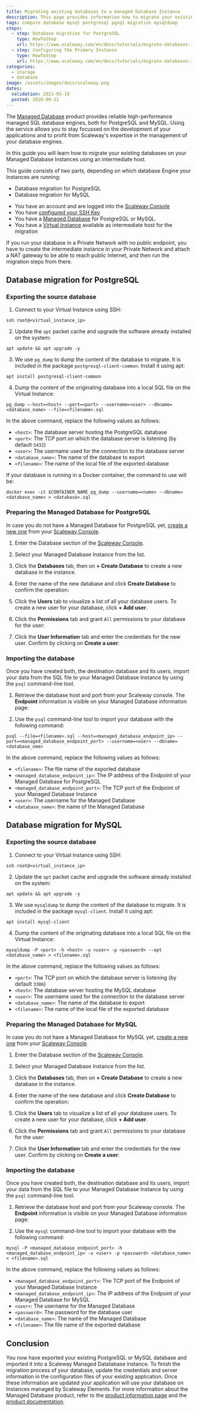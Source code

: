 ```yaml
---
title: Migrating existing databases to a managed Database Instance
description: This page provides information how to migrate your existing MySQL and PostgreSQL databases into Scaleway Database
tags: compute database mysql postgresql pgsql migration mysqldump
steps:
  - step: Database migration for PostgreSQL
    type: HowToStep
    url: https://www.scaleway.com/en/docs/tutorials/migrate-databases-instance//#Database-migration-for-PostgreSQL
  - step: Configuring the Primary Instance
    type: HowToStep
    url: https://www.scaleway.com/en/docs/tutorials/migrate-databases-instance//#Database-migration-for-MySQL
categories:
  - storage
  - database
image: /assets/images/docs/scaleway.png
dates:
  validation: 2021-05-10
  posted: 2020-09-21
---
```


The [Managed Database](https://www.scaleway.com/en/database/) product provides reliable high-performance managed SQL database engines, both for PostgreSQL and MySQL. Using the service allows you to stay focussed on the development of your applications and to profit from Scaleway's expertise in the management of your database engines.

In this guide you will learn how to migrate your existing databases on your Managed Database Instances using an intermediate host.

This guide consists of two parts, depending on which database Engine your Instances are running:

- Database migration for PostgreSQL
- Database migration for MySQL

<Message type="requirement">

- You have an account and are logged into the [Scaleway Console](https://console.scaleway.com)
- You have [configured your SSH Key](/console/my-project/how-to/create-ssh-key/)
- You have a [Managed Database](https://www.scaleway.com/en/database/) for PostgreSQL or MySQL.
- You have a [Virtual Instance](https://www.scaleway.com/en/virtual-instances/) available as intermediate host for the migration

</Message> 

<Message type="important">

  If you run your database in a Private Network with no public endpoint, you have to create the intermediate instance in your Private Network and attach a NAT gateway to be able to reach public Internet, and then run the migration steps from there.

</Message>

## Database migration for PostgreSQL

### Exporting the source database

1. Connect to your Virtual Instance using SSH:
  ```
  ssh root@<virtual_instance_ip>
  ```

2. Update the `apt` packet cache and upgrade the software already installed on the system:
  ```
  apt update && apt upgrade -y
  ```

3. We use `pg_dump` to dump the content of the database to migrate. It is included in the package `postgresql-client-common`. Install it using apt:
  ```
  apt install postgresql-client-common
  ```

4. Dump the content of the originating database into a local SQL file on the Virtual Instance:
  ```
  pg_dump –-host=<host> --port=<port> --username=<user> --dbname=<database_name> --file=<filename>.sql
  ```

  In the above command, replace the following values as follows:

  - `<host>`: The database server hosting the PostgreSQL database
  - `<port>`: The TCP port on which the database server is listening (by default `5432`)
  - `<user>`: The username used for the connection to the database server
  - `<database_name>`: The name of the database to export
  - `<filename>`: The name of the local file of the exported database

  <Message type="tip">

  If your database is running in a Docker container, the command to use will be:

  ```
  docker exec -it $CONTAINER_NAME pg_dump --username=<name> --dbname=<database_name> > <database>.sql
  ```

  </Message>

### Preparing the Managed Database for PostgreSQL

<Message type="note">

In case you do not have a Managed Database for PostgreSQL yet, [create a new one](/storage/database/how-to/create-a-database/) from your [Scaleway Console](https://console.scaleway.com/rdb/Instances).

</Message>

1. Enter the Database section of the [Scaleway Console](https://console.scaleway.com/rdb/Instances).

2. Select your Managed Database Instance from the list.

3. Click the **Databases** tab, then on **+ Create Database** to create a new database in the instance.

4. Enter the name of the new database and click **Create Database** to confirm the operation:
<Lightbox src="scaleway-create_database.png" alt="" />

5. Click the **Users** tab to visualize a list of all your database users. To create a new user for your database, click **+ Add user**.

6. Click the **Permissions** tab and grant `All` permissions to your database for the user:
<Lightbox src="scaleway-user_permissions.png" alt="" />

7. Click the **User Information** tab and enter the credentials for the new user. Confirm by clicking on **Create a user**:
<Lightbox src="scaleway-user_information.png" alt="" />

### Importing the database

Once you have created both, the destination database and its users, import your data from the SQL file to your Managed Database Instance by using the `psql` command-line tool.

1. Retrieve the database host and port from your Scaleway console. The **Endpoint** information is visible on your Managed Database information page:
<Lightbox src="scaleway-db_endpoint.png" alt="" />

2. Use the `psql` command-line tool to import your database with the following command:
  ```
  psql --file=<filename>.sql --host=<managed_database_endpoint_ip> --port=<managed_database_endpoint_port> --username=<user> --dbname=<database_nme>
  ```

  In the above command, replace the following values as follows:

  - `<filename>`: The file name of the exported database
  - `<managed_database_endpoint_ip>`: The IP address of the Endpoint of your Managed Database for PostgreSQL
  - `<managed_database_endpoint_port>`: The TCP port of the Endpoint of your Managed Database Instance
  - `<user>`: The username for the Managed Database
  - `<database_name>`: the name of the Managed Database

## Database migration for MySQL

### Exporting the source database

1. Connect to your Virtual Instance using SSH:
  ```
  ssh root@<virtual_instance_ip>
  ```

2. Update the `apt` packet cache and upgrade the software already installed on the system:
  ```
  apt update && apt upgrade -y
  ```

3. We use `mysqldump` to dump the content of the database to migrate. It is included in the package `mysql-client`. Install it using apt:
  ```
  apt install mysql-client
  ```

4. Dump the content of the originating database into a local SQL file on the Virtual Instance:
  ```
  mysqldump -P <port> -h <host> -u <user> -p <password> --opt <database_name> > <filename>.sql
  ```

  In the above command, replace the following values as follows:

  - `<port>`: The TCP port on which the database server is listening (by default `3306`)
  - `<host>`: The database server hosting the MySQL database
  - `<user>`: The username used for the connection to the database server
  - `<database_name>`: The name of the database to export
  - `<filename>`: The name of the local file of the exported database

### Preparing the Managed Database for MySQL

<Message type="note">

In case you do not have a Managed Database for MySQL yet, [create a new one](/storage/database/how-to/create-a-database/) from your [Scaleway Console](https://console.scaleway.com/rdb/Instances).

</Message>

1. Enter the Database section of the [Scaleway Console](https://console.scaleway.com/rdb/Instances).

2. Select your Managed Database Instance from the list.

3. Click the **Databases** tab, then on **+ Create Database** to create a new database in the instance.

4. Enter the name of the new database and click **Create Database** to confirm the operation:
<Lightbox src="scaleway-create_mysql.png" alt="" />

5. Click the **Users** tab to visualize a list of all your database users. To create a new user for your database, click **+ Add user**.

6. Click the **Permissions** tab and grant `All` permissions to your database for the user:
<Lightbox src="scaleway-user_permissions.png" alt="" />

7. Click the **User Information** tab and enter the credentials for the new user. Confirm by clicking on **Create a user**:
<Lightbox src="scaleway-user_information.png" alt="" />

### Importing the database

Once you have created both, the destination database and its users, import your data from the SQL file to your Managed Database Instance by using the `psql` command-line tool.

1. Retrieve the database host and port from your Scaleway console. The **Endpoint** information is visible on your Managed Database information page:
<Lightbox src="scaleway-endpoint_mysql.png" alt="" />

2. Use the `mysql` command-line tool to import your database with the following command:
  ```
  mysql -P <managed_database_endpoint_port> -h <managed_database_endpoint_ip> -u <user> -p <password> <database_name> < <filename>.sql
  ```

  In the above command, replace the following values as follows:

  - `<managed_database_endpoint_port>`: The TCP port of the Endpoint of your Managed Database Instance
  - `<managed_database_endpoint_ip>`: The IP address of the Endpoint of your Managed Database for MySQL
  - `<user>`: The username for the Managed Database
  - `<password>`: The password for the database user
  - `<database_name>`: The name of the Managed Database
  - `<filename>`: The file name of the exported database

## Conclusion

You now have exported your existing PostgreSQL or MySQL database and imported it into a Scaleway Managed Datatabase instance. To finish the migration process of your database, update the credentials and server information in the configuration files of your existing application. Once these information are updated your application will use your database on Instances managed by Scaleway Elements. For more information about the Managed Database product, refer to the [product information page](https://www.scaleway.com/en/database/) and the [product documentation](/storage/database).
